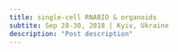 ```yaml
---
title: single-cell RNABIO & organoids
subtite: Sep 28-30, 2018 | Kyiv, Ukraine
description: "Post description"
---
```

